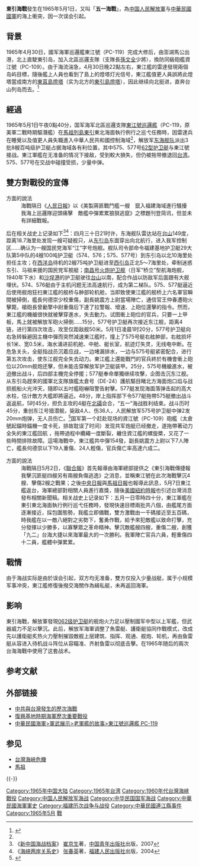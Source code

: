 {{Infobox Military Conflict
|conflict=東引海戰(五一海戰)
|place=[[馬祖列島|馬祖列島]][[東引島|東引島]]
|date=1965年5月1日
|result=双方皆宣称胜利
|combatant1={{PRC}}
*[[File:Naval_Ensign_of_the_People's_Republic_of_China.svg|22px]] [[中國人民解放軍海軍|中國人民解放軍海軍]]
|combatant2={{ROC}}
*[[File:Republic_of_China_Navy_(ROCN)_Logo.svg|22px]] [[中華民國海軍|中華民國海軍]]
|commander1=[[File:Naval_Ensign_of_the_People's_Republic_of_China.svg|22px]] 不明
|commander2=[[File:Republic_of_China_Navy_(ROCN)_Logo.svg|22px]] [[孫文全|孫文全]]
|strength1=8艘護衛艇<br>其中575、577号[[62型护卫艇|62型护卫艇]]参战<br>其余6艘护卫艇警戒
|strength2=東江號巡邏艦接战<br>太倉號驅逐艦、資江號巡邏艦增援
|casualties1=解放军方面记录：<br>参战2艘碰撞受损；零傷亡
国军方面记录：<br>擊沉4艘、擊傷2艘
|casualties2=国军方面记录：<br>東江號受損；7人陣亡、43人輕重傷
解放军方面记录：<br>击伤東江號；击亡4人、36人輕重傷
}}

'''東引海戰'''發生在1965年5月1日，又叫「'''五一海戰'''」，為[[中国人民解放軍|中国人民解放軍]]与[[中華民國國軍|中華民國國軍]]的海上衝突，因一次误会引起。

==背景==
1965年4月30日，國军海軍巡邏艦東江號（PC-119）完成大修后，由澎湖馬公出港，北上直駛東引岛，加入北區巡邏支隊（支隊長[[孫文全|孫文全]]少將），換防同級砲艦資江號（PC-109）。由于海流湍急，4月30日晚22點左右，東江艦的雷達發現兩個岛屿目標，隨後艦上人員也看到了島上的燈塔灯光信号，東江艦值更人員誤將此燈塔當成南方的[[東莒島燈塔|東莒島燈塔]]（实为北方的[[東引島燈塔|東引島燈塔]]），因此继续向北挺进，直奔台山列岛而去。<ref name="東引鄉誌">{{cite book
| editor = 東引鄉誌編纂委員會
| title = 東引鄉誌
| url = http://client.matsu.idv.tw/tour/dongyin-gov/history.htm
| volume = 六、軍事篇
| chapter = 第四章　東引「五一海戰」
| chapter-url = https://www.dongyin.gov.tw/chhtml/Detail/2539?mcid=61606
| publisher = 連江縣東引鄉公所
| orig-year = 民國102年12月}}</ref>

== 經過 ==
1965年5月1日午夜0點40分，国军海军北區巡邏支隊[[東江號巡邏艦|東江號巡邏艦]]（PC-119，原美軍二戰時期驅潛艦）在[[馬祖列島|馬祖列島]][[東引鄉|東引]]東北海面執行例行之巡弋任務時，因雷達兵在睡覺以及值更人員失職進入中華人民共和國控制海域<ref name="東引鄉誌"/>，解放军[[东海舰队|东海舰队]]派出3批8艘百吨级护卫艇占据海域各有利位置，其中575、577号[[62型护卫艇|62型护卫艇]]与東江號接战。東江軍艦在无准备的情况下接敌，受到較大損失，但仍被拖带撤退回[[台湾|台湾]]。575、577号在交战中碰撞受损，少量中弹。

==雙方對戰役的宣傳==
;{{PRC}}方面的說法
:海戰隔日《[[人民日報|人民日報]]》以《美製蔣匪戰鬥艦一艘　竄入福建海域進行騷擾　我海上巡邏隊迎頭痛擊　敵艦中彈累累狼狽逃竄》之標題刊登简讯，但並未有詳細戰報。<ref>{{Cite news
| title = 《美制蒋匪战斗舰一艘窜入福建海域进行骚扰 我海上巡逻队迎头痛击 敌舰中弹累累狼狈逃窜》
| url = https://cn.govopendata.com/renminribao/1965/5/2/1/#339748
| date = 1965年5月2日
| newspaper = 人民日报 | page = 第1版}}
</ref>后在相关战史上记录如下<ref>《[[新中国海战档案|新中国海战档案]]》 [[崔京生|崔京生]]著，[[中国青年出版社|中国青年出版社]]出版，2007</ref><ref>《[[海峡两岸关系史|海峡两岸关系史]]》 [[张春英|张春英]]著，[[福建人民出版社|福建人民出版社]]出版，2004</ref>：四月三十日21时许，东海舰队雷达站在[[台山列岛|台山]]149度，距离18.7海里处发现一艘可疑舰只，从[[东引岛|东引岛]]东面穿出向北航行，进入我军控制区……确认为一艘国民党海军“江”字号炮舰。舰队司令部命令福建基地护卫艇29大队第5中队的4艘100吨护卫艇（574、576；575、577号）到东引岛以北10海里处担任主攻；在[[西洋岛|西洋岛]]待机的2艘75吨护卫艇进至[[西引岛|西引岛]]正北5～7海里处，牵制迷惑东引、马祖来援的国民党军舰艇；[[南昌号火炮护卫舰|南昌号火炮护卫舰]]（日军“桥立”型航海炮舰，1940年下水）和[[沙埕港|沙埕港]]的护卫艇驶往[[台山列岛|台山]]以南，配合作战以防敌军后面跟有大舰埋伏。574、576艇由于主机问题无法高速航行，成为第二梯队。575、577艇逼近后使用舰炮狂扫東江艦的舰桥与舯部轮机舱，当即致使東江艦的舰桥上六名軍官瞬間被掃倒，艦長何德崇少校重傷，副長姚震方上尉當場陣亡，通信官王仲春遭砲火擊斃，槍砲長曾勷擎中尉重傷后下達了拉警報、增速、上砲位還擊的指令。然而，東江艦的機艙很快就被擊穿進水，失去動力。试图衝上砲位的官兵，只要一上甲板，馬上就被解放军砲火掃倒……15分，577号护卫艇再次接近东江舰，距离4链，进行第四次攻击，攻至仅距敌舰50米。5月1日凌晨1时20分，577号护卫艇向右急转躲避因主機中彈而突然減速東江艦时，撞上了575号艇右舷舯部，右舷损坏长1米、宽0.5米，海水涌进前机舱、中舱、艇长室，航迹灯失灵，无线电中断。在危急关头，全艇指战员沉着应战，一边堵漏排水，一边与575号艇紧密配合，进行第五次攻击，使东江舰完全失去动力。東江艦上還能戰鬥的官兵終於有機會衝上砲位以20mm舰炮还擊，但未能击穿解放军护卫艇装甲。25分，575号機艙進水，被迫撤出战斗，后四部主機完全停擺；577艇奉命單獨继续攻擊，企图击沉东江舰。从东引岛趕來的國軍北支隊旗艦太倉号（DE-24）護航驅目睹北方海面炮口焰与战损舰船火光沖天，隨即以五吋艦砲嚇阻警告射擊。577艇发现海面落弹击起的高大水柱，估计敵方大艦即將逼近。48分，岸上指挥部下令577艇拖帶575艇撤出战斗返返航，5时45分，担负主攻的4艇在[[北礵岛|北礵]]会合，“五一”海战胜利结束。战斗历时45分，重创东江号猎潜舰，毙敌4人、伤36人，人民解放军575号护卫艇中弹2发20mm炮弹，无人员伤亡。<ref>{{Cite web |url=http://www.fjsq.gov.cn/showtext.asp?ToBook=3225&index=1270 |title=霞浦县志 |access-date=2015-09-21 |archive-url=https://web.archive.org/web/20151123134207/http://www.fjsq.gov.cn/showtext.asp?ToBook=3225&index=1270 |archive-date=2015-11-23 |dead-url=yes }}</ref>国军第一个赶赴现场的資江號（PC-109）砲艦（太倉號起錨時錨機一度卡死，排故耽误了时间）发现共军炮艇已经撤走，遂拖帶著动力全失的東江艦回航 ，拖帶過程中纜繩一度斷裂，纏住資江艦的螺旋槳，又花了一些時間排除故障。這場海戰中，東江艦共中彈154發，副長姚震方上尉以下7人陣亡，艦長何德崇以下19人重傷、24人輕傷，官兵傷亡率高達六成二。
;{{ROC}}方面的說法
:海戰隔日5月2日，《[[聯合報|聯合報]]》首先報導由海軍總部提供之《東引海戰傳捷報我擊沉匪艇四艘另有兩艘負傷逃逸》之消息，並稱東江號在此次海戰擊沉4艘、擊傷2艘之戰果；之後[[中央日報|中央日報]]與[[馬祖日報|馬祖日報]]也報導此訊息，5月7日東江艦返台，海軍總部對相關人員進行嘉獎，隨後[[美國|美國]][[紐約時報|紐約時報]]也引述台灣消息發布相關新聞稿。相关战史上记录如下：五月一日零時四十分，東江軍艦在東引東北海面執行例行巡弋任務時，發現快速目標兩批共八個，由艦尾方面逐漸接近，採包圍態勢，我艦立即備戰，雙方激戰由一千碼接近至五百碼，時我艦在以一敵八絕對之劣勢下，奮勇作戰，給予來犯敵艦以致命打擊，充分發揮以少勝多，以寡擊眾之革命精神。擊沉敵艦艘四艘，重傷二艘，創獲「九二」台海大捷以來海軍最大的一次勝利。我軍陣亡官兵六員，輕重傷四十二員，艦體中彈累累。

==戰情==
由于海战实际是由於误会引起，双方均无准备，雙方仅投入少量战艇，属于小规模军事冲突，東江艦修復後撥交海關作為緝私艇，未再返回海軍。

==影响==
東引海戰，解放軍發現[[062级护卫艇|062级护卫艇]]的舰炮火力足以壓制國军中型以上军艦，但武器威力不足以擊沉。此后，解放军海軍调整了魚雷艇、護衛艇協同作戰模式，改成先以護衛艇炙热火力壓制摧毀敵舰上层建筑、指挥、观通、舰炮、轮机，再由鱼雷艇从容进入待机战斗阵位从容瞄准、齐射鱼雷以彻底击擊。在1965年随后的兩次台海海戰中使用了这套战术。

== 参考文献 ==
{{Reflist|30em}}

==外部链接==
*[http://tw.knowledge.yahoo.com/question/?qid=1105051007508 中共與台灣發生的歷次海戰]{{dead link|date=2018年1月 |bot=InternetArchiveBot |fix-attempted=yes }}
*[http://navy.mnd.gov.tw/Publish.aspx?cnid=860&p=10154&Level=2  復興基地時期海軍歷次重要戰役] {{Wayback|url=http://navy.mnd.gov.tw/Publish.aspx?cnid=860&p=10154&Level=2 |date=20090302084645 }}
*[http://navy.mnd.gov.tw/Publish.aspx?cnid=868&p=10380&Level=2# 中華民國海軍>軍武展示>老軍艦的故事>東江號巡邏艦 PC-119] {{Wayback|url=http://navy.mnd.gov.tw/Publish.aspx?cnid=868&p=10380&Level=2 |date=20160304093910 }}

==参见==
*[[台灣海峽危機|台灣海峽危機]]
*[[馬祖|馬祖]]

{{-}}
{{台湾海峡两岸主题}}
{{PRC conflicts}}
{{第二次国共内战}}

{{DEFAULTSORT:D東}}
[[Category:1965年中国大陆|Category:1965年中国大陆]]
[[Category:1965年台湾|Category:1965年台湾]]
[[Category:1960年代台灣海峽戰役|Category:1960年代台灣海峽戰役]]
[[Category:中国人民解放军海战|Category:中国人民解放军海战]]
[[Category:中华民国国军海战|Category:中华民国国军海战]]
[[Category:中華民國海軍軍史|Category:中華民國海軍軍史]]
[[Category:福建历次战争与战役|Category:福建历次战争与战役]]
[[Category:中華民國連江縣事件|Category:中華民國連江縣事件]]
[[Category:1965年5月|Category:1965年5月]]
[[Category:中華民國福建省軍事史|戰]]